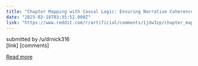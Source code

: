 ```yaml
---
title: "Chapter Mapping with Causal Logic: Ensuring Narrative Coherence in AI-Generated Content"
date: "2025-03-18T03:35:52.000Z"
link: "https://www.reddit.com/r/artificial/comments/1jdw3zp/chapter_mapping_with_causal_logic_ensuring/"
---
```


submitted by    /u/drnick316  
 [link]   [comments]

[Read more](https://www.reddit.com/r/artificial/comments/1jdw3zp/chapter_mapping_with_causal_logic_ensuring/)
